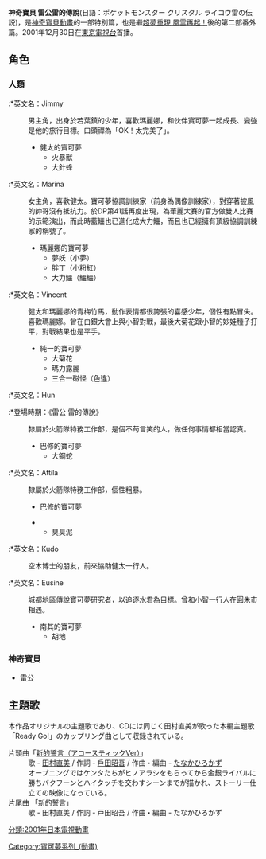 '''神奇寶貝 雷公雷的傳說'''(日語：ポケットモンスター クリスタル ライコウ雷の伝説)，是[[神奇寶貝_(1997-2002年動畫)|神奇寶貝動畫]]的一部特別篇，也是繼[[超夢重現_風雲再起！|超夢重現 風雲再起！]]後的第二部番外篇。2001年12月30日在[[東京電視台|東京電視台]]首播。

==角色==
===人類===
;{{nihongo|健太|ケンタ||聲：日本：[[野島健兒|野島健兒]]；台湾：[[賀宇傑|賀宇傑]]；香港：[[曹啟謙|曹啟謙]]}}
:*英文名：Jimmy
:男主角，出身於若葉鎮的少年，喜歡瑪麗娜，和伙伴寶可夢一起成長、變強是他的旅行目標。口頭禪為「OK！太完美了」。
:*健太的寶可夢
:**火暴獸
:**大針蜂
;{{nihongo|瑪麗娜|マリナ||聲：日本：[[村井每早|村井每早]]；台湾：[[林美秀_(配音員)|林美秀]]；香港：[[梁少霞|梁少霞]]}}
:*英文名：Marina
:女主角，喜歡健太。寶可夢協調訓練家（前身為偶像訓練家），對穿著披風的帥哥沒有抵抗力。於DP第41話再度出現，為華麗大賽的官方做雙人比賽的示範演出，而此時藍鱷也已進化成大力鱷，而且也已經擁有頂級協調訓練家的稱號了。
:*瑪麗娜的寶可夢
:**夢妖（小夢）
:**胖丁（小粉紅）
:**大力鱷（鱷鱷）
;{{nihongo|純一|ジュンイチ||聲：日本；[[阪口大助|阪口大助]]；台湾：待查（無印）→[[符爽|符爽]]（《雷公 雷的傳說》）；香港：[[張裕東|張裕東]]}}
:*英文名：Vincent
:健太和瑪麗娜的青梅竹馬，動作表情都很誇張的喜感少年，個性有點冒失。喜歡瑪麗娜。曾在白銀大會上與小智對戰，最後大菊花跟小智的妙娃種子打平，對戰結果也是平手。
:*純一的寶可夢
:**大菊花
:**瑪力露麗
:**三合一磁怪（色違）
;{{nihongo|巴修|バショウ||聲：日本；[[森川智之|森川智之]]；台湾：[[于正昇|于正昇]]；香港：[[黃啟昌|黃啟昌]]}}
:*英文名：Hun
:*登場時期：《雷公 雷的傳說》
:隸屬於火箭隊特務工作部，是個不苟言笑的人，做任何事情都相當認真。
:*巴修的寶可夢
:**大鋼蛇
;{{nihongo|普森|ブソン||聲：日本；[[檜山修之|檜山修之]]；台湾：[[林谷珍|林谷珍]]；香港：[[雷霆_(配音員)|雷霆]]}}
:*英文名：Attila
:隸屬於火箭隊特務工作部，個性粗暴。
:*巴修的寶可夢
:
:**臭臭泥
;{{nihongo|工藤|クドウ||聲：日本；[[布川敏和|布川敏和]]；台湾：[[林谷珍|林谷珍]]；香港：[[陳欣_(配音員)|陳欣]]}}
:*英文名：Kudo
:空木博士的朋友，前來協助健太一行人。
;{{nihongo|南木/南其/米那君|ミナキ||聲；日本：[[川田紳司|川田紳司]]；台湾：[[謝佼娟|謝佼娟]]（無印）→[[孫誠|孫誠]]（《雷公 雷的傳說》）；香港：[[潘文柏|潘文柏]]（無印）、[[馮錦堂|馮錦堂]]（雷公傳說）}}
:*英文名：Eusine
:城都地區傳說寶可夢研究者，以追逐水君為目標。曾和小智一行人在圓朱市相遇。
:*南其的寶可夢
:**胡地

===神奇寶貝===
*[[雷公_(神奇寶貝)|雷公]]

== 主題歌 ==
本作品オリジナルの主題歌であり、CDには同じく田村直美が歌った本編主題歌「Ready Go!」のカップリング曲として収録されている。

; 片頭曲「[[Ready_Go!_(田村直美の曲)|新的誓言（アコースティックVer）]]」
: 歌 - [[田村直美|田村直美]] / 作詞 - [[戶田昭吾|戶田昭吾]] / 作曲・編曲 - [[たなかひろかず|たなかひろかず]]
: オープニングではケンタたちがヒノアラシをもらってから金銀ライバルに勝ちバクフーンとハイタッチを交わすシーンまでが描かれ、ストーリー仕立ての映像になっている。
; 片尾曲 「新的誓言」
: 歌 - 田村直美 / 作詞 - 戸田昭吾 / 作曲・編曲 - たなかひろかず
: 

{{神奇寶貝系列}}
{{OLM}}
[[分類:2001年日本電視動畫|分類:2001年日本電視動畫]]
[[Category:寶可夢系列_(動畫)|Category:寶可夢系列_(動畫)]]